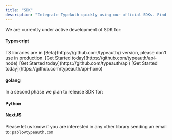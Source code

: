 ```yaml
---
title: "SDK"
description: "Integrate TypeAuth quickly using our official SDKs. Find libraries and implementation guides for TypeScript, Node.js, Python, PHP and other popular languages."
---
```


We are currently under active development of SDK for:

#### Typescript

<Note>
  TS libraries are in [Beta](https://github.com/typeauth/) version, please don't
  use in production.
</Note>

<CardGroup cols={3}>
  <Card title="NodeJS" icon="node-js">
    [Get Started today](https://github.com/typeauth/api-node)
  </Card>
  <Card title="Edge" icon="window-maximize">
    [Get Started today](https://github.com/typeauth/api)
  </Card>
  <Card title="HonoJS" icon="Hashtag">
    [Get Started today](https://github.com/typeauth/api-hono)
  </Card>
</CardGroup>



#### golang

In a second phase we plan to release SDK for:

#### Python

#### NextJS

Please let us know if you are interested in any other library sending an email to: `pablo@typeauth.com`
